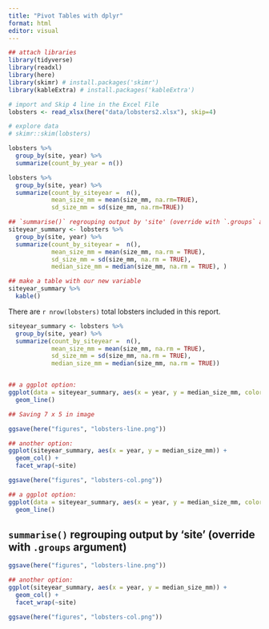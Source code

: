```yaml
---
title: "Pivot Tables with dplyr"
format: html
editor: visual
---
```



```r
## attach libraries
library(tidyverse)
library(readxl)
library(here)
library(skimr) # install.packages('skimr')
library(kableExtra) # install.packages('kableExtra')
```

```r

# import and Skip 4 line in the Excel File
lobsters <- read_xlsx(here("data/lobsters2.xlsx"), skip=4)

# explore data
# skimr::skim(lobsters) 
```

```r
lobsters %>%
  group_by(site, year) %>%
  summarize(count_by_year = n())
```

```r
lobsters %>%
  group_by(site, year) %>%
  summarize(count_by_siteyear =  n(), 
            mean_size_mm = mean(size_mm, na.rm=TRUE), 
            sd_size_mm = sd(size_mm, na.rm=TRUE))

## `summarise()` regrouping output by 'site' (override with `.groups` argument)
siteyear_summary <- lobsters %>%
  group_by(site, year) %>%
  summarize(count_by_siteyear =  n(), 
            mean_size_mm = mean(size_mm, na.rm = TRUE), 
            sd_size_mm = sd(size_mm, na.rm = TRUE), 
            median_size_mm = median(size_mm, na.rm = TRUE), )

## make a table with our new variable
siteyear_summary %>%
  kable()
```
There are `r nrow(lobsters)` total lobsters included in this report.

```r
siteyear_summary <- lobsters %>%
  group_by(site, year) %>%
  summarize(count_by_siteyear =  n(), 
            mean_size_mm = mean(size_mm, na.rm = TRUE), 
            sd_size_mm = sd(size_mm, na.rm = TRUE), 
            median_size_mm = median(size_mm, na.rm = TRUE))


## a ggplot option:
ggplot(data = siteyear_summary, aes(x = year, y = median_size_mm, color = site)) +
  geom_line()

## Saving 7 x 5 in image

ggsave(here("figures", "lobsters-line.png"))

## another option:
ggplot(siteyear_summary, aes(x = year, y = median_size_mm)) +
  geom_col() +
  facet_wrap(~site)

ggsave(here("figures", "lobsters-col.png"))

## a ggplot option:
ggplot(data = siteyear_summary, aes(x = year, y = median_size_mm, color = site)) +
  geom_line() 
```
## `summarise()` regrouping output by 'site' (override with `.groups` argument)

```r
ggsave(here("figures", "lobsters-line.png"))

## another option:
ggplot(siteyear_summary, aes(x = year, y = median_size_mm)) +
  geom_col() +
  facet_wrap(~site)

ggsave(here("figures", "lobsters-col.png"))
```